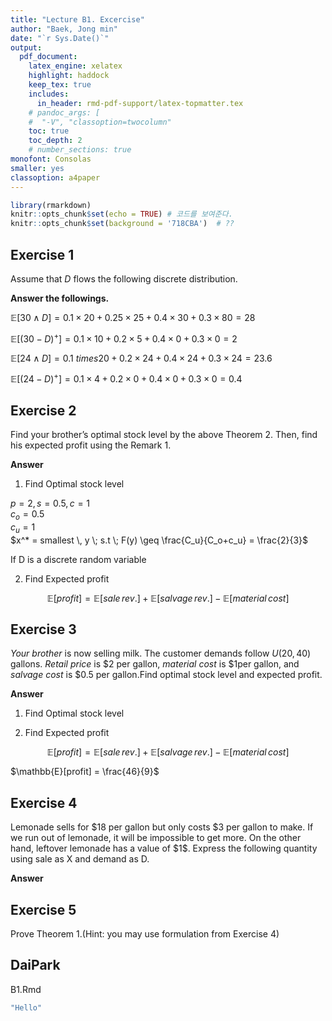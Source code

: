 ```yaml
---
title: "Lecture B1. Excercise"  
author: "Baek, Jong min"  
date: "`r Sys.Date()`"  
output:   
  pdf_document:  
    latex_engine: xelatex
    highlight: haddock  
    keep_tex: true  
    includes:
      in_header: rmd-pdf-support/latex-topmatter.tex
    # pandoc_args: [
    #  "-V", "classoption=twocolumn"
    toc: true   
    toc_depth: 2  
    # number_sections: true  
monofont: Consolas
smaller: yes
classoption: a4paper
---
```


```r
library(rmarkdown)
knitr::opts_chunk$set(echo = TRUE) # 코드를 보여준다.
knitr::opts_chunk$set(background = '718CBA')  # ??
```

\newpage

## Exercise 1

Assume that *D* flows the following discrete distribution.

\vspace{5pt}

\begin{center}
\begin{tabular}{c|c|c|c|c}
  \hline
  $d$ & 20 & 25 & 30 & 35 \\ \hline
  $\mathbb{P}[D = d]$ & 0.1 & 0.2 & 0.4 & 0.3 \\ \hline
  $3 \wedge d$ & 20 & 25 & 30 & 30 \\
  $(30-d)^+,$ & 10 & 5 & 0 & 0 \\ 
  $24 \wedge d$ & 20 & 24 & 24 & 24 \\
  $(24-d)^+$ & 4 & 0 & 0 & 0 \\
  \hline
\end{tabular}
\end{center}  

\vspace{5pt}

**Answer the followings.**

$\mathbb{E}[30 \wedge D] = 0.1 \times 20 + 0.25 \times 25 + 0.4 \times 30 + 0.3 \times 80 = 28$  

$\mathbb{E}[(30-D)^+] = 0.1 \times 10 + 0.2 \times 5 + 0.4 \times 0 + 0.3 \times 0 = 2$  

$\mathbb{E}[24 \wedge D] = 0.1 \ times 20 + 0.2 \times 24 + 0.4 \times 24 + 0.3 \times 24 = 23.6$  

$\mathbb{E}[(24-D)^+] = 0.1 \times 4 + 0.2 \times 0 + 0.4 \times 0 + 0.3 \times 0 = 0.4$  

\newpage

## Exercise 2
Find your brother's optimal stock level by the above Theorem 2. Then, find his expected profit using the Remark 1.

**Answer**  

\vspace{5pt}

1) Find Optimal stock level  

\vspace{5pt}

$p = 2, \, s = 0.5, \, c = 1$  
$c_o = 0.5$  
$c_u = 1$  
$x^* = smallest \, y \; s.t \; F(y) \geq \frac{C_u}{C_o+c_u} = \frac{2}{3}$  

\vspace{8pt}

If D is a discrete random variable  
\begin{center}
\begin{tabular}{c|c|c|c|c|c}
\hline
d & 11 & 12 & 13 & 14 & 15 \\ \hline
$\mathbb{P}[D = d]$ & 0.2 & 0.2 & 0.2 & 0.2 & 0.2 \\
$\mathbb{P}[D \leq d]$ & 0.2 & 0.4 & 0.6 & 0.8 & 1.0 \\
\hline
\end{tabular}
\end{center}

\vspace{8pt}

\begin{text}
\\
$F_D(11) = \frac{1}{5} \qquad \qquad \qquad < \frac{1}{3}(0.66)$ \\
$F_D(12) =\frac{1}{5}+\frac{1}{5}= \frac{2}{5}(0.4) \qquad < \frac{2}{3}(0.66)$  \\
$F_D(13) = \frac{1}{5}+\frac{1}{5}+\frac{1}{5} =\frac{3}{5}(0.6) \qquad < \frac{2}{3}(0.66)$ \\
$F_D(14) = \frac{1}{5}+\frac{1}{5}+\frac{1}{5} + \frac{1}{5} =\frac{4}{5}(0.8) \qquad > \frac{2}{3}(0.66)$ \\
$F_D(15) = \frac{1}{5}+\frac{1}{5}+\frac{1}{5} + \frac{1}{5} + \frac{1}{5} =\frac{5}{5}(1.0) \qquad > \frac{2}{3}(0.66)$ \\
\\
The optimal order quantity $y^* = 14$  \\
\end{text}

2) Find Expected profit  

\vspace{5pt}

\begin{center}
\begin{tabular}{c|c|c|c|c|c}
\hline
d & 11 & 12 & 13 & 14 & 15 \\ \hline
$\mathbb{P}[D = d]$ & 0.2 & 0.2 & 0.2 & 0.2 & 0.2 \\ \hline
$(14\wedge D) $ & 11 & 12 & 13 & 14 & 14 \\
$(14-D)^+$ & 3 & 2 & 1 & 0 & 0 \\
\hline
\end{tabular}
\end{center}

\vspace{5pt}

$$\mathbb{E}[profit]  = \mathbb{E}[sale \, rev.] + \mathbb{E}[salvage \,rev.] - \mathbb{E}[material\,cost]$$
\begin{text}
\\
$\mathbb{E}[14 \wedge D] = 2 \times \sum_{d=11}^{15}(14 \wedge d) \times \mathbb{P}[D=d] =  25.6$ \\
$\mathbb{E}[(14-D)^+] = 0.5 \times \sum_{d=11}^{15}(14-d)^+ \times \mathbb{P}[D=d] = 0.6 $ \\
$\mathbb{E}[14] = 1 \times 14 = 14$ \\
\\
$\mathbb{E}[profit] = 25.6+0.6-14 = 12.2$
\end{text}


\newpage

## Exercise 3
*Your brother* is now selling milk. The customer demands follow $U(20,40)$ gallons. *Retail price* is $\$2$ per gallon, *material cost* is $\$1$per gallon, and *salvage cost* is $\$0.5$ per gallon.Find optimal stock level and expected profit.  

**Answer**  

1) Find Optimal stock level  


\begin{text}
\\
$c_u = p-c = 1$ \\
$c_o = c-s = 0.5$ \\
$F(y)= \frac{c_u}{c_o+c_u} = \frac{1}{1+0.5}=\frac{2}{3}$ \\
\\
Optimal stock level $ = \frac{x-20}{40-20} = \frac{2}{3} = \frac{100}{3} $ \\
\end{text}

\vspace{5pt}  

2) Find Expected profit  


$$\mathbb{E}[profit] = \mathbb{E}[sale \, rev.] + \mathbb{E}[salvage \,rev.] - \mathbb{E}[material\,cost]$$

\begin{text}
\\
$\mathbb{E}[sale \, rev.] = p \times\mathbb{E}[min(D,\frac{100}{3})]  = \int_{20}^{\frac{100}{3}}x\frac{1}{20}dx + \int_{\frac{100}{3}}^{40}\frac{100}{3}\frac{1}{20}dx  = \frac{310}{9}$ \\
$\mathbb{E}[salvage \, rev.] = s \times \mathbb{E}[(\frac{100}{3}-D)^+] =  \int_{20}^{\frac{100}{3}}0\frac{1}{20}dx + \int_{\frac{100}{3}}^{40}(\frac{100}{3}-D)\frac{1}{20}dx = \frac{40}{3}*\frac{1}{2} = \frac{20}{3}$  \\
$ \mathbb{E}[material \, cost] = c \times \mathbb{E}[\frac{100}{3}] = 1 \times \frac{100}{3} = \frac{100}{3} $ \\
\end{text}

$\mathbb{E}[profit] = \frac{46}{9}$


## Exercise 4

Lemonade sells for $\$18$ per gallon but only costs $\$3$ per gallon to make. If we run out of lemonade, it will be impossible to get more. On the other hand, leftover lemonade has a value of $\$1$$. Express the following quantity using sale as X and demand as D.

**Answer**

\begin{text}
\\
$c_u =$ lemonade($\$18$) - material cost($\$3$) = 15 \\
$c_o = $ material cost($\$3$) - salvage cost($\$1$) = 2 \\
Expected economic cost = $15 \times \mathbb{E}[(D-E)^+] + 2 \times \mathbb{E}[(X-D)^+]$ \\
Expected profit $= 18 \times\mathbb{E}[min(X,D)]+1\times\mathbb{E}[(X-D)^+]-3\times\mathbb{E}[X]$ \\
\end{text}

\newpage

## Exercise 5
Prove Theorem 1.(Hint: you may use formulation from Exercise 4)


## DaiPark 

\begin{text}
Writing \\  
\end{text}

B1.Rmd
```r
"Hello"
```




